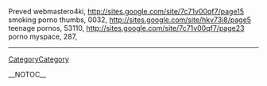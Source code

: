 Preved webmastero4ki, http://sites.google.com/site/7c71v00qf7/page15 smoking porno thumbs,  0032, http://sites.google.com/site/hkv73i8/page5 teenage pornos,  53110, http://sites.google.com/site/7c71v00qf7/page23 porno myspace,  287,
----
[[CategoryCategory]]

__NOTOC__